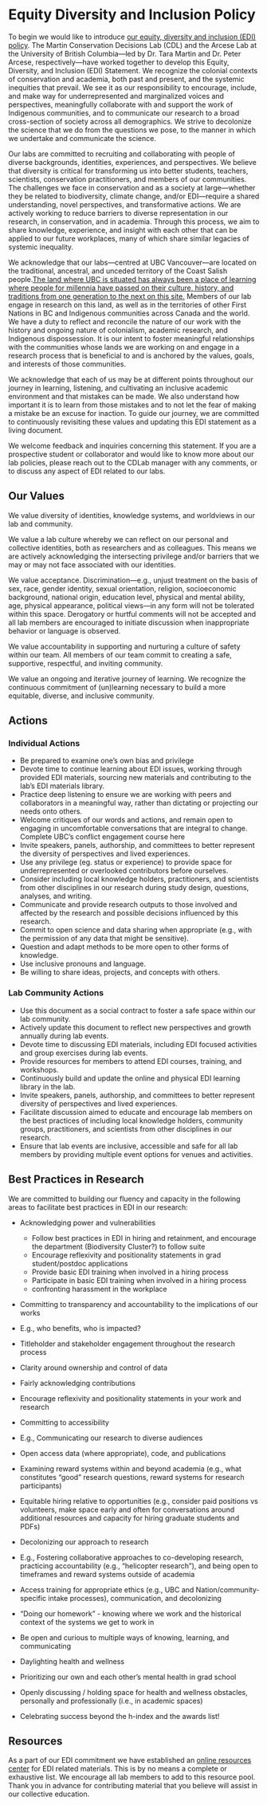 # Equity Diversity and Inclusion Policy {-#diversity}

To begin we would like to introduce [our equity, diversity and inclusion (EDI) policy](https://www.taramartin.org/equity-diversity-and-inclusion/). The Martin Conservation Decisions Lab (CDL) and the Arcese Lab at the University of British Columbia---led by Dr. Tara Martin and Dr. Peter Arcese, respectively---have worked together to develop this Equity, Diversity, and Inclusion (EDI) Statement. We recognize the colonial contexts of conservation and academia, both past and present, and the systemic inequities that prevail. We see it as our responsibility to encourage, include, and make way for underrepresented and marginalized voices and perspectives, meaningfully collaborate with and support the work of Indigenous communities, and to communicate our research to a broad cross-section of society across all demographics. We strive to decolonize the science that we do from the questions we pose, to the manner in which we undertake and communicate the science.

Our labs are committed to recruiting and collaborating with people of diverse backgrounds, identities, experiences, and perspectives. We believe that diversity is critical for transforming us into better students, teachers, scientists, conservation practitioners, and members of our communities. The challenges we face in conservation and as a society at large---whether they be related to biodiversity, climate change, and/or EDI---require a shared understanding, novel perspectives, and transformative actions. We are actively working to reduce barriers to diverse representation in our research, in conservation, and in academia. Through this process, we aim to share knowledge, experience, and insight with each other that can be applied to our future workplaces, many of which share similar legacies of systemic inequality.

We acknowledge that our labs---centred at UBC Vancouver---are located on the traditional, ancestral, and unceded territory of the Coast Salish people.[The land where UBC is situated has always been a place of learning where people for millennia have passed on their culture, history, and traditions from one generation to the next on this site.](https://indigenous.ubc.ca/indigenous-engagement/musqueam-and-ubc/) Members of our lab engage in research on this land, as well as in the territories of other First Nations in BC and Indigenous communities across Canada and the world. We have a duty to reflect and reconcile the nature of our work with the history and ongoing nature of colonialism, academic research, and Indigenous dispossession. It is our intent to foster meaningful relationships with the communities whose lands we are working on and engage in a research process that is beneficial to and is anchored by the values, goals, and interests of those communities.

We acknowledge that each of us may be at different points throughout our journey in learning, listening, and cultivating an inclusive academic environment and that mistakes can be made. We also understand how important it is to learn from those mistakes and to not let the fear of making a mistake be an excuse for inaction. To guide our journey, we are committed to continuously revisiting these values and updating this EDI statement as a living document.

We welcome feedback and inquiries concerning this statement. If you are a prospective student or collaborator and would like to know more about our lab policies, please reach out to the CDLab manager with any comments, or to discuss any aspect of EDI related to our labs.

## Our Values {-#values}

We value diversity of identities, knowledge systems, and worldviews in our lab and community.

We value a lab culture whereby we can reflect on our personal and collective identities, both as researchers and as colleagues. This means we are actively acknowledging the intersecting privilege and/or barriers that we may or may not face associated with our identities.

We value acceptance. Discrimination—e.g., unjust treatment on the basis of sex, race, gender identity, sexual orientation, religion, socioeconomic background, national origin, education level, physical and mental ability, age, physical appearance, political views—in any form will not be tolerated within this space. Derogatory or hurtful comments will not be accepted and all lab members are encouraged to initiate discussion when inappropriate behavior or language is observed.

We value accountability in supporting and nurturing a culture of safety within our team. All members of our team commit to creating a safe, supportive, respectful, and inviting community.

We value an ongoing and iterative journey of learning. We recognize the continuous commitment of (un)learning necessary to build a more equitable, diverse, and inclusive community.

## Actions {-#ediactions}

### Individual Actions {-#individualactions}

* Be prepared to examine one's own bias and privilege
* Devote time to continue learning about EDI issues, working through provided EDI materials, sourcing new materials and contributing to the lab’s EDI materials library.
* Practice deep listening to ensure we are working with peers and collaborators in a meaningful way, rather than dictating or projecting our needs onto others.
* Welcome critiques of our words and actions, and remain open to engaging in uncomfortable conversations that are integral to change. Complete UBC’s conflict engagement course here
*	Invite speakers, panels, authorship, and committees to better represent the diversity of perspectives and lived experiences.
*	Use any privilege (eg. status or experience) to provide space for underrepresented or overlooked contributors before ourselves. 
*	Consider including local knowledge holders, practitioners, and scientists from other disciplines in our research during study design, questions, analyses, and writing.
*	Communicate and provide research outputs to those involved and affected by the research and possible decisions influenced by this research. 
*	Commit to open science and data sharing when appropriate (e.g., with the permission of any data that might be sensitive).
*	Question and adapt methods to be more open to other forms of knowledge.
*	Use inclusive pronouns and language.
*	Be willing to share ideas, projects, and concepts with others.

### Lab Community Actions {-#labactions}

*	Use this document as a social contract to foster a safe space within our lab community.
*	Actively update this document to reflect new perspectives and growth annually during lab events. 
*	Devote time to discussing EDI materials, including EDI focused activities and group exercises during lab events.
*	Provide resources for members to attend EDI courses, training, and workshops. 
*	Continuously build and update the online and physical EDI learning library in the lab. 
*	Invite speakers, panels, authorship, and committees to better represent diversity of perspectives and lived experiences.
*	Facilitate discussion aimed to educate and encourage lab members on the best practices of including local knowledge holders, community groups, practitioners, and scientists from other disciplines in our research.
*	Ensure that lab events are inclusive, accessible and safe for all lab members by providing multiple event options for venues and activities.

## Best Practices in Research {-#researchpractices}

We are committed to building our fluency and capacity in the following areas to facilitate best practices in EDI in our research:

* Acknowledging power and vulnerabilities
  *	Follow best practices in EDI in hiring and retainment, and encourage the department (Biodiversity Cluster?) to follow suite
  *	Encourage reflexivity and positionality statements in grad student/postdoc applications
  * Provide basic EDI training when involved in a hiring process 
  *	Participate in basic EDI training when involved in a hiring process
  * confronting harassment in the workplace 

*	Committing to transparency and accountability to the implications of our works
  *	E.g., who benefits, who is impacted? 
  *	Titleholder and stakeholder engagement throughout the research process
  *	Clarity around ownership and control of data
  *	Fairly acknowledging contributions
  *	Encourage reflexivity and positionality statements in your work and research
  
*	Committing to accessibility
  *	E.g., Communicating our research to diverse audiences 
  *	Open access data (where appropriate), code, and publications
  *	Examining reward systems within and beyond academia (e.g., what constitutes “good” research questions, reward systems for research participants)
  *	Equitable hiring relative to opportunities (e.g., consider paid positions vs volunteers, make space early and often for conversations around additional resources and capacity for hiring graduate students and PDFs)

*	Decolonizing our approach to research
  *	E.g., Fostering collaborative approaches to co-developing research, practicing accountability (e.g., “helicopter research”), and being open to timeframes and reward systems outside of academia
  *	Access training for appropriate ethics (e.g., UBC and Nation/community-specific intake processes), communication, and decolonizing 
  *	“Doing our homework” - knowing where we work and the historical context of the systems we get to work in
  *	Be open and curious to multiple ways of knowing, learning, and communicating

*	Daylighting health and wellness
  *	Prioritizing our own and each other’s mental health in grad school
  *	Openly discussing / holding space for health and wellness obstacles, personally and professionally (i.e., in academic spaces) 
  *	Celebrating success beyond the h-index and the awards list! 

## Resources {-#ediresources}

As a part of our EDI commitment we have established an [online resources center](https://docs.google.com/document/d/102fsqZL8UVf22TX1kTZ1WjQu2U9SrFjEBbQ9NipedXA/edit#heading=h.axugsem4agey) for EDI related materials. This is by no means a complete or exhaustive list. We encourage all lab members to add to this resource pool. Thank you in advance for contributing material that you believe will assist in our collective education. 



